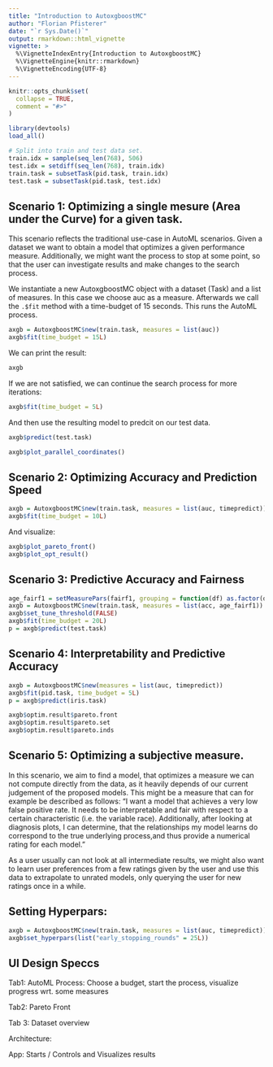```yaml
---
title: "Introduction to AutoxgboostMC"
author: "Florian Pfisterer"
date: "`r Sys.Date()`"
output: rmarkdown::html_vignette
vignette: >
  %\VignetteIndexEntry{Introduction to AutoxgboostMC}
  %\VignetteEngine{knitr::rmarkdown}
  %\VignetteEncoding{UTF-8}
---
```


```r
knitr::opts_chunk$set(
  collapse = TRUE,
  comment = "#>"
)
```


```r
library(devtools)
load_all()

# Split into train and test data set.
train.idx = sample(seq_len(768), 506)
test.idx = setdiff(seq_len(768), train.idx)
train.task = subsetTask(pid.task, train.idx)
test.task = subsetTask(pid.task, test.idx)
```


## Scenario 1: Optimizing a single mesure (Area under the Curve) for a given task.

This scenario reflects the traditional use-case in AutoML scenarios.
Given a dataset we want to obtain a model that optimizes a given performance measure.
Additionally, we might want the process to stop at some point, so that the user
can investigate results and make changes to the search process.

We instantiate a new AutoxgboostMC object with a dataset (Task) and a list of measures.
In this case we choose auc as a measure.
Afterwards we call the `.$fit` method with a time-budget of $15$ seconds.
This runs the AutoML process.

```r
axgb = AutoxgboostMC$new(train.task, measures = list(auc))
axgb$fit(time_budget = 15L)
```

We can print the result:
```r
axgb
```


If we are not satisfied, we can continue the search process for more iterations:

```r
axgb$fit(time_budget = 5L)
```

And then use the resulting model to predcit on our test data.

```r
axgb$predict(test.task)
```


```r
axgb$plot_parallel_coordinates()
```

## Scenario 2: Optimizing Accuracy and Prediction Speed

```r
axgb = AutoxgboostMC$new(train.task, measures = list(auc, timepredict))
axgb$fit(time_budget = 10L)
```

And visualize:

```r
axgb$plot_pareto_front()
axgb$plot_opt_result()
```

## Scenario 3: Predictive Accuracy and Fairness

```r
age_fairf1 = setMeasurePars(fairf1, grouping = function(df) as.factor(df$age > 30))
axgb = AutoxgboostMC$new(train.task, measures = list(acc, age_fairf1))
axgb$set_tune_threshold(FALSE)
axgb$fit(time_budget = 20L)
p = axgb$predict(test.task)
```



## Scenario 4: Interpretability and Predictive Accuracy

```r
axgb = AutoxgboostMC$new(measures = list(auc, timepredict))
axgb$fit(pid.task, time_budget = 5L)
p = axgb$predict(iris.task)

axgb$optim.result$pareto.front
axgb$optim.result$pareto.set
axgb$optim.result$pareto.inds
```

## Scenario 5: Optimizing a subjective measure.

In this scenario, we aim to find a model, that optimizes a measure we can not compute directly from the data, as it heavily depends of our current judgement of the proposed models. This might be a measure that can for example be described as follows:
"I want a model that achieves a very low false positive rate. It needs to be interpretable and fair with respect to a certain characteristic (i.e. the variable race).
Additionally, after looking at diagnosis plots, I can determine, that the relationships my model learns do correspond to the true underlying process,and thus provide a numerical rating for each model."

As a user usually can not look at all intermediate results, we might also want to learn user preferences from a few ratings given by the user and use this data to extrapolate to unrated models, only querying the user for new ratings once in a while.


## Setting Hyperpars:

```r
axgb = AutoxgboostMC$new(train.task, measures = list(auc, timepredict))
axgb$set_hyperpars(list("early_stopping_rounds" = 25L))
```


## UI Design Speccs

Tab1: AutoML Process:
Choose a budget, start the process, visualize progress wrt. some measures

Tab2: Pareto Front

Tab 3: Dataset overview




Architecture:


App: Starts / Controls and Visualizes results

